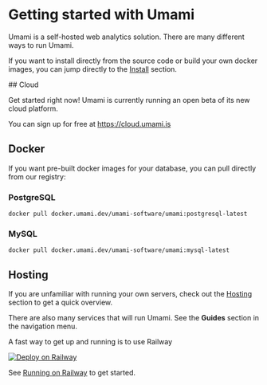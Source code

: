 
# Getting started with Umami

Umami is a self-hosted web analytics solution. There are many different ways to run Umami.

If you want to install directly from the source code or build your own docker images, you can jump directly to the [Install](/docs/install) section.

<div style={{padding:30,margin: '30px 0',borderRadius:8,background:'var(--bg-blue)'}}>
  ## Cloud

Get started right now! Umami is currently running an open beta of its new cloud platform.

You can sign up for free at <a href="https://cloud.umami.is">https://cloud.umami.is</a>

</div>

## Docker

If you want pre-built docker images for your database, you can pull directly from our registry:

### PostgreSQL

```shell
docker pull docker.umami.dev/umami-software/umami:postgresql-latest
```

### MySQL

```shell
docker pull docker.umami.dev/umami-software/umami:mysql-latest
```

## Hosting

If you are unfamiliar with running your own servers, check out the [Hosting](/docs/hosting) section to get a quick overview.

There are also many services that will run Umami. See the **Guides** section in the navigation menu.

A fast way to get up and running is to use Railway

[![Deploy on Railway](https://railway.app/button.svg)](https://railway.app/new/template/umami-analytics)

See [Running on Railway](/docs/running-on-railway) to get started.
